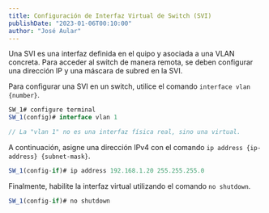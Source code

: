---
title: Configuración de Interfaz Virtual de Switch (SVI)
publishDate: "2023-01-06T00:10:00"
author: "José Aular"
---

Una SVI es una interfaz definida en el quipo y asociada a una VLAN concreta.
Para acceder al switch de manera remota, se deben configurar una dirección IP y una máscara de subred en la SVI.

Para configurar una SVI en un switch, utilice el comando `interface vlan {number}`.

```js
SW_1# configure terminal
SW_1(config)# interface vlan 1

// La "vlan 1" no es una interfaz física real, sino una virtual.
```

A continuación, asigne una dirección IPv4 con el comando `ip address {ip-address} {subnet-mask}`.

```js
SW_1(config-if)# ip address 192.168.1.20 255.255.255.0
```

Finalmente, habilite la interfaz virtual utilizando el comando `no shutdown`.

```js
SW_1(config-if)# no shutdown
```
